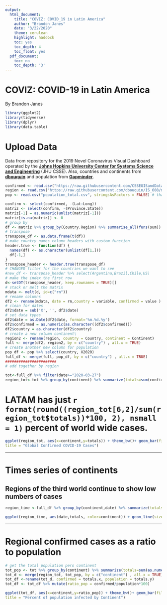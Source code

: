 ```yaml
---
output:
  html_document:
    title: "COVIZ: COVID_19 in Latin America"
    author: "Brandon Janes"
    date: "3/22/2020"
    theme: cerulean
    highlight: haddock
    toc: yes
    toc_depth: 4
    toc_float: yes
  pdf_document:
    toc: no
    toc_depth: '3'
---
```

# COVIZ: COVID-19 in Latin America
By Brandon Janes
```r
library(ggplot2)
library(tidyverse)
library(dplyr)
library(data.table)
```
# **Upload Data**
Data from repository for the 2019 Novel Coronavirus Visual Dashboard operated by the [**Johns Hopkins University Center for Systems Science and Engineering**](https://github.com/CSSEGISandData/COVID-19) (JHU CSSE). Also, countries and continents from [**dbouquin**](https://github.com/dbouquin/IS_608/blob/master/NanosatDB_munging/Countries-Continents.csv) and population from [**Gapminder**](gapminder.org).
```r
confirmed <- read.csv("https://raw.githubusercontent.com/CSSEGISandData/COVID-19/master/csse_covid_19_data/csse_covid_19_time_series/time_series_covid19_confirmed_global.csv", stringsAsFactors = FALSE)
region <- read.csv("https://raw.githubusercontent.com/dbouquin/IS_608/master/NanosatDB_munging/Countries-Continents.csv", stringsAsFactors = FALSE)
pop <- read.csv("population_total.csv", stringsAsFactors = FALSE) # thanks Hans!
```
```r
confirm <- select(confirmed, -(Lat:Long))
matriz <- select(confirm, -(Province.State))
matriz[-1] = as.numeric(unlist(matriz[-1]))
matriz[is.na(matriz)] <- 0
# group by
df <- matriz %>% group_by(Country.Region) %>% summarise_all(funs(sum))
# transpose
transpose_df <- as.data.frame(t(df))
# make country names column headers with custom function
header.true <- function(df) {
  names(df) <- as.character(unlist(df[1,]))
  df[-1,]
}
transpose_header <- header.true(transpose_df)
# CHANGED filter for the countries we want to see
#new_df <- transpose_header %>% select(Argentina,Brazil,Chile,US)
# make the index the first row
d<-setDT(transpose_header, keep.rownames = TRUE)[]
# stack or melt the matrix
mdata <- melt(d, id=c("rn"))
# rename columns
df2 <- rename(mdata, date = rn,country = variable, confirmed = value )
# clean for dates
df2$date = sub('X', '', df2$date)
# set data types
df2$date = as.Date(df2$date, format='%m.%d.%y')
df2$confirmed = as.numeric(as.character((df2$confirmed)))
df2$country = as.character(df2$country)
# create a new column continent\
region2 <- rename(region, country = Country, continent = Continent)
full <- merge(df2, region2, by = c("country") , all.x = TRUE)
# create another new column for population
pop_df <- pop %>% select(country, X2020)
full_df <- merge(full, pop_df, by = c("country") , all.x = TRUE)
#######################
# add together by region
```


```r
tot<-full_df %>% filter(date>="2020-03-27")
region_tot<-tot %>% group_by(continent) %>% summarize(totals=sum(confirmed)) %>% drop_na()
```

# LATAM has just `r format(round((region_tot[6,2]/sum(region_tot$totals))*100, 2), nsmall = 1)` percent of world wide cases.

```r
ggplot(region_tot, aes(x=continent,y=totals)) + theme_bw()+ geom_bar(fill=rgb(0.1,0.4,0.5,0.7),stat="identity")+scale_y_continuous(labels =scales::comma_format())+labs(y = "confirmed cases", x = "continent",
title = "Global Confirmed COVID-19 Cases")
```
***

# Times series of continents  
## Regions of the third world continue to show low numbers of cases
```r
region_time <-full_df %>% group_by(continent,date) %>% summarize(totals=sum(confirmed)) %>% drop_na()
```

```r
ggplot(region_time, aes(date,totals, color=continent)) + geom_line(size=1) + theme_bw()+scale_y_continuous(labels =scales::comma_format())+ labs(y = "confirmed cases", x = "date", title = "Confirmed COVID-19 Cases by Continent")
```
***
# Regional confirmed cases as a ratio to population

```r
# get the total population pero continent
tot_pop <- tot %>% group_by(continent) %>% summarize(totals=sum(as.numeric(X2020),na.rm = TRUE)) %>% drop_na()
tot_d <- merge(region_tot, tot_pop, by = c("continent") , all.x = TRUE)
tot_df <-rename(tot_d, confirmed = totals.x, population = totals.y)
tot_df <- tot_df %>% mutate(ratio_pop = confirmed/population*100)
```



```r
ggplot(tot_df, aes(x=continent,y=ratio_pop)) + theme_bw()+ geom_bar(fill=rgb(0.1,0.4,0.5,0.7),stat="identity")+labs(y = "percent of population infected", x = "continent",
title = "Percent of population infected by Continent")
```


